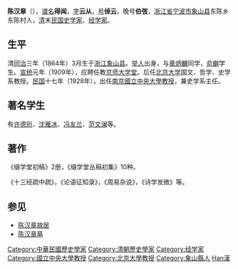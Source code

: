 '''陈汉章'''（{{bd|1864年3月13日||1938年6月29日|catIdx=Chen陳}}），[[谱名|谱名]]'''得闻'''，[[表字|字]]'''云从'''，[[号|号]]'''倬云'''，晚号'''伯弢'''，[[浙江省|浙江省]][[宁波市|宁波市]][[象山县|象山县]]东陈乡东陈村人，[[清|清]]末[[中華民國|民国]][[史学家|史学家]]、[[经学家|经学家]]。

==生平==
清[[同治|同治]]三年（1864年）3月生于[[浙江|浙江]][[象山县|象山县]]。[[举人|举人]]出身，与[[章炳麟|章炳麟]]同学，[[俞樾|俞樾]]学生。[[宣统|宣统]]元年（1909年），应聘任教[[京师大学堂|京师大学堂]]。后任[[北京大学|北京大学]]国文、哲学、史学系教授。[[中華民國|民国]]十七年（1928年），出任[[南京|南京]][[國立中央大學|國立中央大學]][[教授|教授]]，兼史学系主任。

==著名学生==
有[[许德珩|许德珩]]、[[沈雁冰|沈雁冰]]、[[冯友兰|冯友兰]]、[[范文澜|范文澜]]等。

==著作==
《缀学堂初稿》2册，《缀学堂丛稿初集》10种。

《十三经疏中疏》，《论语征知录》，《周易杂说》，《诗学发微》等。

==参见==
*[[陈汉章故居|陈汉章故居]]
*[[陈汉章墓|陈汉章墓]]

{{DEFAULTSORT:Chen陳}}
[[Category:中華民國歷史學家|Category:中華民國歷史學家]]
[[Category:清朝歷史學家|Category:清朝歷史學家]]
[[Category:经学家|Category:经学家]]
[[Category:國立中央大學教授|Category:國立中央大學教授]]
[[Category:北京大學教授|Category:北京大學教授]]
[[Category:象山縣人|Category:象山縣人]]
[[Category:陳姓|Han漢]]